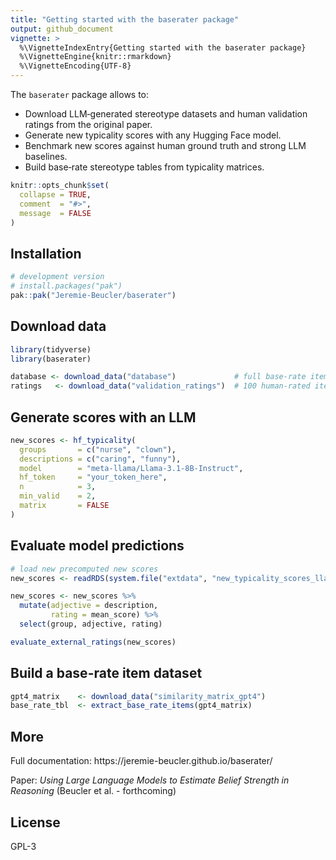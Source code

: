 ```yaml
---
title: "Getting started with the baserater package"
output: github_document
vignette: >
  %\VignetteIndexEntry{Getting started with the baserater package}
  %\VignetteEngine{knitr::rmarkdown}
  %\VignetteEncoding{UTF-8}
---
```


The `baserater` package allows to:  

- Download LLM‑generated stereotype datasets and human validation ratings from the original paper.  
- Generate new typicality scores with any Hugging Face model.  
- Benchmark new scores against human ground truth and strong LLM baselines.  
- Build base‑rate stereotype tables from typicality matrices.  

```r
knitr::opts_chunk$set(
  collapse = TRUE,
  comment  = "#>",
  message  = FALSE
)
```

## Installation

```r
# development version
# install.packages("pak")
pak::pak("Jeremie-Beucler/baserater")
```

## Download data

```r
library(tidyverse)
library(baserater)

database <- download_data("database")             # full base‑rate item database
ratings   <- download_data("validation_ratings")  # 100 human‑rated items
```

## Generate scores with an LLM

```r
new_scores <- hf_typicality(
  groups       = c("nurse", "clown"),
  descriptions = c("caring", "funny"),
  model        = "meta-llama/Llama-3.1-8B-Instruct",
  hf_token     = "your_token_here",
  n            = 3,
  min_valid    = 2,
  matrix       = FALSE
)
```

## Evaluate model predictions

```r
# load new precomputed new scores
new_scores <- readRDS(system.file("extdata", "new_typicality_scores_llama3.1_8B.rds", package = "baserater"))

new_scores <- new_scores %>% 
  mutate(adjective = description,
         rating = mean_score) %>%
  select(group, adjective, rating)

evaluate_external_ratings(new_scores)
```

## Build a base-rate item dataset

```r
gpt4_matrix    <- download_data("similarity_matrix_gpt4")
base_rate_tbl  <- extract_base_rate_items(gpt4_matrix)
```

## More

Full documentation: https://jeremie-beucler.github.io/baserater/

Paper: *Using Large Language Models to Estimate Belief Strength in Reasoning* (Beucler et al. - forthcoming)

## License

GPL-3
